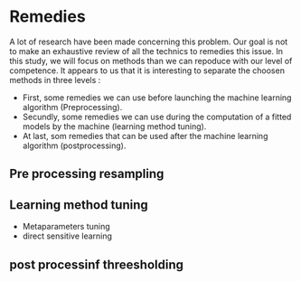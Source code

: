 # Remedies

A lot of research have been made concerning this problem. Our goal is not to make an exhaustive review of all the technics to remedies this issue. 
In this study, we will focus on methods than we can repoduce with our level of competence. It appears to us that it is interesting to separate the choosen methods in three levels :

* First, some remedies we can use before launching the machine learning algorithm (Preprocessing).
* Secundly, some remedies we can use during the computation of a fitted models by the machine (learning method tuning).
* At last, som remedies that can be used after the machine learning algorithm (postprocessing).

## Pre processing resampling 

## Learning method tuning

* Metaparameters tuning
* direct sensitive learning

## post processinf threesholding